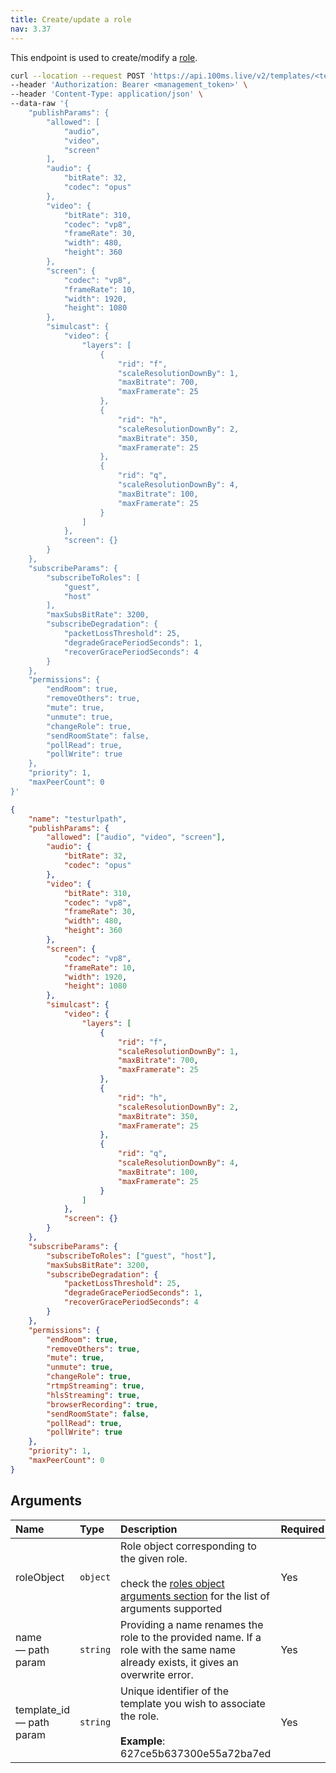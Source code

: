```yaml
---
title: Create/update a role
nav: 3.37
---
```


This endpoint is used to create/modify a [role](/server-side/v2/api-reference/policy/create-template-via-api#roles-object).

<PostRequest title="https://api.100ms.live/v2/templates/<template_id>/roles/<role_name>" />

<Request id="req-0">

```bash
curl --location --request POST 'https://api.100ms.live/v2/templates/<template_id>/roles/<role_name>' \
--header 'Authorization: Bearer <management_token>' \
--header 'Content-Type: application/json' \
--data-raw '{
    "publishParams": {
        "allowed": [
            "audio",
            "video",
            "screen"
        ],
        "audio": {
            "bitRate": 32,
            "codec": "opus"
        },
        "video": {
            "bitRate": 310,
            "codec": "vp8",
            "frameRate": 30,
            "width": 480,
            "height": 360
        },
        "screen": {
            "codec": "vp8",
            "frameRate": 10,
            "width": 1920,
            "height": 1080
        },
        "simulcast": {
            "video": {
                "layers": [
                    {
                        "rid": "f",
                        "scaleResolutionDownBy": 1,
                        "maxBitrate": 700,
                        "maxFramerate": 25
                    },
                    {
                        "rid": "h",
                        "scaleResolutionDownBy": 2,
                        "maxBitrate": 350,
                        "maxFramerate": 25
                    },
                    {
                        "rid": "q",
                        "scaleResolutionDownBy": 4,
                        "maxBitrate": 100,
                        "maxFramerate": 25
                    }
                ]
            },
            "screen": {}
        }
    },
    "subscribeParams": {
        "subscribeToRoles": [
            "guest",
            "host"
        ],
        "maxSubsBitRate": 3200,
        "subscribeDegradation": {
            "packetLossThreshold": 25,
            "degradeGracePeriodSeconds": 1,
            "recoverGracePeriodSeconds": 4
        }
    },
    "permissions": {
        "endRoom": true,
        "removeOthers": true,
        "mute": true,
        "unmute": true,
        "changeRole": true,
        "sendRoomState": false,
        "pollRead": true,
        "pollWrite": true
    },
    "priority": 1,
    "maxPeerCount": 0
}'
```

</Request>

<ResponseBox id="res-0" status="200 OK">

```json
{
    "name": "testurlpath",
    "publishParams": {
        "allowed": ["audio", "video", "screen"],
        "audio": {
            "bitRate": 32,
            "codec": "opus"
        },
        "video": {
            "bitRate": 310,
            "codec": "vp8",
            "frameRate": 30,
            "width": 480,
            "height": 360
        },
        "screen": {
            "codec": "vp8",
            "frameRate": 10,
            "width": 1920,
            "height": 1080
        },
        "simulcast": {
            "video": {
                "layers": [
                    {
                        "rid": "f",
                        "scaleResolutionDownBy": 1,
                        "maxBitrate": 700,
                        "maxFramerate": 25
                    },
                    {
                        "rid": "h",
                        "scaleResolutionDownBy": 2,
                        "maxBitrate": 350,
                        "maxFramerate": 25
                    },
                    {
                        "rid": "q",
                        "scaleResolutionDownBy": 4,
                        "maxBitrate": 100,
                        "maxFramerate": 25
                    }
                ]
            },
            "screen": {}
        }
    },
    "subscribeParams": {
        "subscribeToRoles": ["guest", "host"],
        "maxSubsBitRate": 3200,
        "subscribeDegradation": {
            "packetLossThreshold": 25,
            "degradeGracePeriodSeconds": 1,
            "recoverGracePeriodSeconds": 4
        }
    },
    "permissions": {
        "endRoom": true,
        "removeOthers": true,
        "mute": true,
        "unmute": true,
        "changeRole": true,
        "rtmpStreaming": true,
        "hlsStreaming": true,
        "browserRecording": true,
        "sendRoomState": false,
        "pollRead": true,
        "pollWrite": true
    },
    "priority": 1,
    "maxPeerCount": 0
}
```

</ResponseBox>

## Arguments

| Name                           | Type     | Description                                                                                                                                                                                        | Required |
| :----------------------------- | :------- | :------------------------------------------------------------------------------------------------------------------------------------------------------------------------------------------------- | :------- |
| roleObject <br/>               | `object` | Role object corresponding to the given role. <br/><br/>check the [roles object arguments section](/server-side/v2/policy/create-template-via-api#roles-object) for the list of arguments supported | Yes      |
| name <br/> — path param        | `string` | Providing a name renames the role to the provided name. If a role with the same name already exists, it gives an overwrite error.                                                                  | Yes      |
| template_id <br/> — path param | `string` | Unique identifier of the template you wish to associate the role. <br/><br/>**Example**: 627ce5b637300e55a72ba7ed                                                                                  | Yes      |
